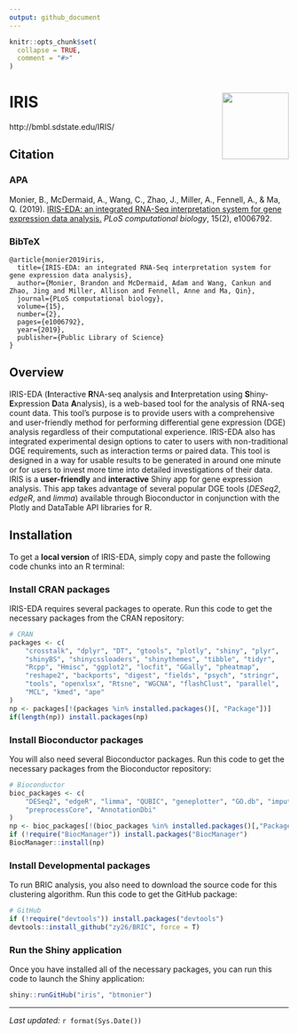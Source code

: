 ```yaml
---
output: github_document
---
```


```r
knitr::opts_chunk$set(
  collapse = TRUE,
  comment = "#>"
)
```

# IRIS <img src="www/logo.svg" align="right" height="120"/>

http://bmbl.sdstate.edu/IRIS/


## Citation

### APA
Monier, B., McDermaid, A., Wang, C., Zhao, J., Miller, A., Fennell, A., & Ma, Q. (2019). [IRIS-EDA: an integrated RNA-Seq interpretation system for gene expression data analysis.](https://journals.plos.org/ploscompbiol/article?id=10.1371/journal.pcbi.1006792) *PLoS computational biology*, 15(2), e1006792.

### BibTeX
```
@article{monier2019iris,
  title={IRIS-EDA: an integrated RNA-Seq interpretation system for gene expression data analysis},
  author={Monier, Brandon and McDermaid, Adam and Wang, Cankun and Zhao, Jing and Miller, Allison and Fennell, Anne and Ma, Qin},
  journal={PLoS computational biology},
  volume={15},
  number={2},
  pages={e1006792},
  year={2019},
  publisher={Public Library of Science}
}

```

## Overview
IRIS-EDA (**I**nteractive **R**NA-seq analysis and **I**nterpretation using
**S**hiny-**E**xpression **D**ata **A**nalysis), is a web-based tool for
the analysis of RNA-seq count data. This tool's purpose is to provide users
with a comprehensive and user-friendly method for performing differential gene
expression (DGE) analysis regardless of their computational experience.
IRIS-EDA also has integrated experimental design options to cater to users
with non-traditional DGE requirements, such as interaction terms or paired
data. This tool is designed in a way for usable results to be generated in
around one minute or for users to invest more time into detailed
investigations of their data. IRIS is a **user-friendly** and **interactive**
Shiny app for gene expression analysis. This app takes advantage of several
popular DGE tools (*DESeq2*, *edgeR*, and *limma*) available through
Bioconductor in conjunction with the Plotly and DataTable API libraries for R.


## Installation
To get a **local version** of IRIS-EDA, simply copy and paste the following
code chunks into an R terminal:

### Install CRAN packages
IRIS-EDA requires several packages to operate. Run this code to get the 
necessary packages from the CRAN repository:

```r
# CRAN
packages <- c(
    "crosstalk", "dplyr", "DT", "gtools", "plotly", "shiny", "plyr",
    "shinyBS", "shinycssloaders", "shinythemes", "tibble", "tidyr",
    "Rcpp", "Hmisc", "ggplot2", "locfit", "GGally", "pheatmap",
    "reshape2", "backports", "digest", "fields", "psych", "stringr",
    "tools", "openxlsx", "Rtsne", "WGCNA", "flashClust", "parallel",
    "MCL", "kmed", "ape"
)
np <- packages[!(packages %in% installed.packages()[, "Package"])]
if(length(np)) install.packages(np)
```

### Install Bioconductor packages
You will also need several Bioconductor packages. Run this code to get the
necessary packages from the Bioconductor repository:

```r
# Bioconductor
bioc_packages <- c(
    "DESeq2", "edgeR", "limma", "QUBIC", "geneplotter", "GO.db", "impute",
    "preprocessCore", "AnnotationDbi"
)
np <- bioc_packages[!(bioc_packages %in% installed.packages()[,"Package"])]
if (!require("BiocManager")) install.packages("BiocManager")
BiocManager::install(np)
```

### Install Developmental packages
To run BRIC analysis, you also need to download the source code for this
clustering algorithm. Run this code to get the GitHub package:

```r
# GitHub
if (!require("devtools")) install.packages("devtools")
devtools::install_github("zy26/BRIC", force = T)
```

### Run the Shiny application
Once you have installed all of the necessary packages, you can run this code
to launch the Shiny application:

```r
shiny::runGitHub("iris", "btmonier")
```

- - -
*Last updated:* `r format(Sys.Date())`
